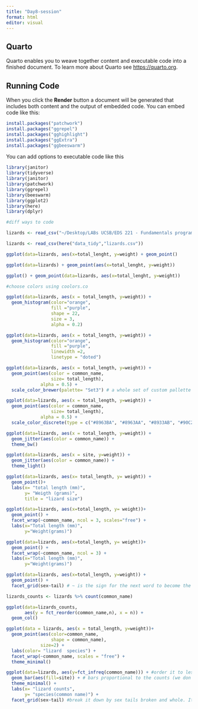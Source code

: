 ```yaml
---
title: "Day8-session"
format: html
editor: visual
---
```


## Quarto

Quarto enables you to weave together content and executable code into a finished document. To learn more about Quarto see <https://quarto.org>.

## Running Code

When you click the **Render** button a document will be generated that includes both content and the output of embedded code. You can embed code like this:

```r
install.packages("patchwork")
install.packages("ggrepel")
install.packages("gghighlight")
install.packages("ggExtra")
install.packages("ggbeeswarm")


```

You can add options to executable code like this

```r
library(janitor)
library(tidyverse)
library(janitor)
library(patchwork)
library(ggrepel)
library(beeswarm)
library(ggplot2)
library(here)
library(dplyr)

```

```r
#diff ways to code

lizards <- read_csv("~/Desktop/LABs UCSB/EDS 221 - Fundamentals programming/Day8/eds221-day8-comp/data_tidy/lizards.csv")

lizards <- read_csv(here("data_tidy","lizards.csv"))

ggplot(data=lizards, aes(x=total_lenght, y=weight) + geom_point()

ggplot(data=lizards) + geom_point(aes(x=total_lenght, y=weight))

ggplot() + geom_point(data=lizards, aes(x=total_lenght, y=weight))

```

```r
#choose colors using coolors.co

ggplot(data=lizards, aes(x = total_length, y=weight)) + 
  geom_histogram(color="orange",
                 fill ="purple", 
                 shape = 22,
                 size = 3, 
                 alpha = 0.2)
```

```r
ggplot(data=lizards, aes(x = total_length, y=weight)) + 
  geom_histogram(color="orange",
                 fill ="purple", 
                 linewidth =2,
                 linetype = "doted")
```

```r
ggplot(data=lizards, aes(x = total_length, y=weight)) + 
  geom_point(aes(color = common_name, 
                 size= total_length),
             alpha = 0.5) + 
  scale_color_brewer(palette= "Set3") # a whole set of custom pallette
```

```r
ggplot(data=lizards, aes(x = total_length, y=weight)) + 
  geom_point(aes(color = common_name, 
                 size= total_length),
             alpha = 0.5) + 
  scale_color_discrete(type = c("#8963BA", "#8963AA", "#8933AB", "#90C290", "#AFE3C0", "#AFE3C2", "#89E3C0", "#EDF0DA"))
```

```r
ggplot(data=lizards, aes(x = total_length, y=weight)) + 
  geom_jitter(aes(color = common_name)) + 
  theme_bw()

ggplot(data=lizards, aes(x = site, y=weight)) + 
  geom_jitter(aes(color = common_name)) + 
  theme_light()

ggplot(data=lizards, aes(x= total_length, y= weight)) +
  geom_point()+
  labs(x= "total length (mm)",
       y= "Weigth (grams)",
       title = "lizard size")
```

```r
ggplot(data=lizards, aes(x=total_length, y= weight))+
  geom_point() +
  facet_wrap(~common_name, ncol = 3, scales="free") + 
  labs(x="Total length (mm)",
       y="Weight(grams)")

ggplot(data=lizards, aes(x=total_length, y= weight))+
  geom_point() +
  facet_wrap(~common_name, ncol = 3) + 
  labs(x="Total length (mm)",
       y="Weight(grams)")
```

```r

ggplot(data=lizards, aes(x=total_length, y=weight)) +
  geom_point() +
  facet_grid(sex~tail) # ~ is the sign for the next word to become the variable to facet in this case "tail". As a result, for male tail broken and w for male tail broken
```

```r
lizards_counts <- lizards %>% count(common_name)

ggplot(data=lizards_counts, 
       aes(y = fct_reorder(common_name,n), x = n)) +
  geom_col()

```

```r
ggplot(data = lizards, aes(x = total_length, y=weight))+
  geom_point(aes(color=common_name, 
                 shape = common_name), 
             size=2) +
  labs(color= "lizard  species") +
  facet_wrap(~common_name, scales = "free") +
  theme_minimal()
```

```r
ggplot(data=lizards, aes(y=fct_infreq(common_name))) + #order it to less to more common 
  geom_bar(aes(fill=site)) + # bars proportional to the counts (we don't have x)
  theme_minimal() +
  labs(x= "lizard counts",
       y= "species(common name)") +
  facet_grid(sex~tail) #break it down by sex tails broken and whole. It looks for the detailed values 
```
